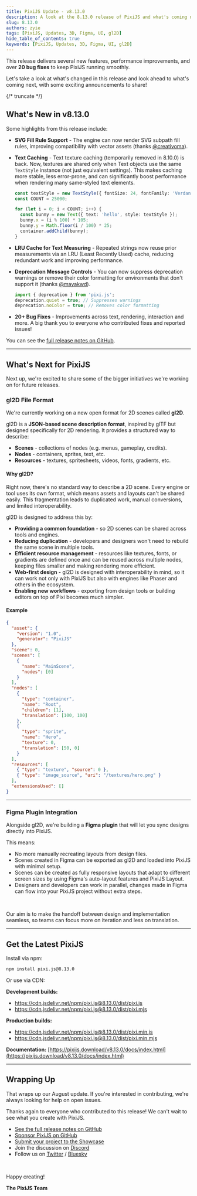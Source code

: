 ```yaml
---
title: PixiJS Update - v8.13.0
description: A look at the 8.13.0 release of PixiJS and what's coming next
slug: 8.13.0
authors: zyie
tags: [PixiJS, Updates, 3D, Figma, UI, gl2D]
hide_table_of_contents: true
keywords: [PixiJS, Updates, 3D, Figma, UI, gl2D]
---
```



This release delivers several new features, performance improvements, and over **20 bug fixes** to keep PixiJS running smoothly.

Let's take a look at what's changed in this release and look ahead to what's coming next, with some exciting announcements to share!

{/* truncate */}

## What's New in v8.13.0

Some highlights from this release include:

- **SVG Fill Rule Support** - The engine can now render SVG subpath fill rules, improving compatibility with vector assets (thanks [@creativoma](https://github.com/creativoma)).

- **Text Caching** - Text texture caching (temporarily removed in 8.10.0) is back. Now, textures are shared only when Text objects use the same `TextStyle` instance (not just equivalent settings). This makes caching more stable, less error-prone, and can significantly boost performance when rendering many same-styled text elements.

  ```ts
  const textStyle = new TextStyle({ fontSize: 24, fontFamily: 'Verdana', fill: 0xffffff });
  const COUNT = 25000;

  for (let i = 0; i < COUNT; i++) {
    const bunny = new Text({ text: 'hello', style: textStyle });
    bunny.x = (i % 100) * 105;
    bunny.y = Math.floor(i / 100) * 25;
    container.addChild(bunny);
  }
  ```

- **LRU Cache for Text Measuring** - Repeated strings now reuse prior measurements via an LRU (Least Recently Used) cache, reducing redundant work and improving performance.

- **Deprecation Message Controls** - You can now suppress deprecation warnings or remove their color formatting for environments that don't support it (thanks [@mayakwd](https://github.com/mayakwd)).

  ```ts
  import { deprecation } from 'pixi.js';
  deprecation.quiet = true; // Suppresses warnings
  deprecation.noColor = true; // Removes color formatting
  ```

- **20+ Bug Fixes** - Improvements across text, rendering, interaction and more. A big thank you to everyone who contributed fixes and reported issues!

You can see the [full release notes on GitHub](https://github.com/pixijs/pixijs/releases/tag/v8.13.0).

---

## What's Next for PixiJS

Next up, we're excited to share some of the bigger initiatives we're working on for future releases.

### gl2D File Format

We're currently working on a new open format for 2D scenes called **gl2D**.

gl2D is a **JSON-based scene description format**, inspired by glTF but designed specifically for 2D rendering. It provides a structured way to describe:

- **Scenes** - collections of nodes (e.g. menus, gameplay, credits).
- **Nodes** - containers, sprites, text, etc.
- **Resources** - textures, spritesheets, videos, fonts, gradients, etc.

#### Why gl2D?

Right now, there's no standard way to describe a 2D scene. Every engine or tool uses its own format, which means assets and layouts can't be shared easily. This fragmentation leads to duplicated work, manual conversions, and limited interoperability.

gl2D is designed to address this by:

- **Providing a common foundation** - so 2D scenes can be shared across tools and engines.
- **Reducing duplication** - developers and designers won't need to rebuild the same scene in multiple tools.
- **Efficient resource management** - resources like textures, fonts, or gradients are defined once and can be reused across multiple nodes, keeping files smaller and making rendering more efficient.
- **Web-first design** - gl2D is designed with interoperability in mind, so it can work not only with PixiJS but also with engines like Phaser and others in the ecosystem.
- **Enabling new workflows** - exporting from design tools or building editors on top of Pixi becomes much simpler.

#### Example

```json
{
  "asset": {
    "version": "1.0",
    "generator": "PixiJS"
  },
  "scene": 0,
  "scenes": [
    {
      "name": "MainScene",
      "nodes": [0]
    }
  ],
  "nodes": [
    {
      "type": "container",
      "name": "Root",
      "children": [1],
      "translation": [100, 100]
    },
    {
      "type": "sprite",
      "name": "Hero",
      "texture": 0,
      "translation": [50, 0]
    }
  ],
  "resources": [
    { "type": "texture", "source": 0 },
    { "type": "image_source", "uri": "/textures/hero.png" }
  ],
  "extensionsUsed": []
}
```

---

### Figma Plugin Integration

Alongside gl2D, we're building a **Figma plugin** that will let you sync designs directly into PixiJS.

This means:

- No more manually recreating layouts from design files.
- Scenes created in Figma can be exported as gl2D and loaded into PixiJS with minimal setup.
- Scenes can be created as fully responsive layouts that adapt to different screen sizes by using Figma's auto-layout features and PixiJS Layout.
- Designers and developers can work in parallel, changes made in Figma can flow into your PixiJS project without extra steps.

<br />

Our aim is to make the handoff between design and implementation seamless, so teams can focus more on iteration and
less on translation.

---

## Get the Latest PixiJS

Install via npm:

```bash
npm install pixi.js@8.13.0
```

Or use via CDN:

**Development builds:**

- https://cdn.jsdelivr.net/npm/pixi.js@8.13.0/dist/pixi.js
- https://cdn.jsdelivr.net/npm/pixi.js@8.13.0/dist/pixi.mjs

**Production builds:**

- https://cdn.jsdelivr.net/npm/pixi.js@8.13.0/dist/pixi.min.js
- https://cdn.jsdelivr.net/npm/pixi.js@8.13.0/dist/pixi.min.mjs

**Documentation:** [https://pixijs.download/v8.13.0/docs/index.html](https://pixijs.download/v8.13.0/docs/index.html)

---

## **Wrapping Up**

That wraps up our August update. If you're interested in contributing, we're always looking for help on open issues.

Thanks again to everyone who contributed to this release! We can't wait to see what you create with PixiJS.

- [See the full release notes on GitHub](https://github.com/pixijs/pixijs/releases/v8.13.0)
- [Sponsor PixiJS on GitHub](https://github.com/sponsors/pixijs)
- [Submit your project to the Showcase](https://pixijs.com/showcase)
- Join the discussion on [Discord](https://discord.gg/QrnxmQUPGV)
- Follow us on [Twitter](https://x.com/PixiJS) / [Bluesky](https://bsky.app/profile/pixijs.com)

<br />

Happy creating!

**The PixiJS Team**
